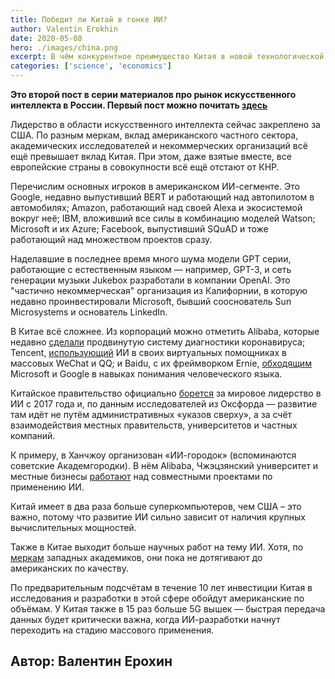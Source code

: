 ```yaml
---
title: Победит ли Китай в гонке ИИ?
author: Valentin Erokhin
date: 2020-05-08
hero: ./images/china.png
excerpt: В чём конкурентное преимущество Китая в новой технологической гонке и какие корпорации сейчас двигают этот рынок
categories: ['science', 'economics']
---
```


**Это второй пост в серии материалов про рынок искусственного интеллекта в России. Первый пост можно почитать [здесь](https://rufuture.com/novoe-elektrichestvo)**

Лидерство в области искусственного интеллекта сейчас закреплено за США. По разным меркам, вклад американского частного сектора, академических исследователей и некоммерческих организаций всё ещё превышает вклад Китая. При этом, даже взятые вместе, все европейские страны в совокупности всё ещё отстают от КНР.

Перечислим основных игроков в американском ИИ-сегменте. 
Это Google, недавно выпустивший BERT и работающий над автопилотом в автомобилях; 
Amazon, работающий над своей Alexa и экосистемой вокруг неё; 
IBM, вложивший все силы в комбинацию моделей Watson;  Microsoft и их Azure; 
Facebook, выпустивший SQuAD и тоже работающий над множеством проектов сразу.

Наделавшие в последнее время много шума модели GPT серии, работающие с естественным языком — например, GPT-3, и сеть генерации музыки Jukebox разработали в компании OpenAI. Это "частично некоммерческая" организация из Калифорнии, в которую недавно проинвестировали Microsoft, бывший сооснователь Sun Microsystems и основатель LinkedIn.

В Китае всё сложнее. Из корпораций можно отметить Alibaba, которые недавно [сделали](https://thenextweb.com/neural/2020/03/02/alibabas-new-ai-system-can-detect-coronavirus-in-seconds-with-96-accuracy/) продвинутую систему диагностики
коронавируса; Tencent, [использующий](https://ai.qq.com/hr/ailab.shtml) ИИ в своих виртуальных помощниках в массовых WeChat и QQ; и Baidu, с их 
фреймворком Ernie, [обходящим](http://research.baidu.com/Blog/index-view?id=130) Microsoft и Google в навыках понимания человеческого языка.

Китайское правительство официально [борется](https://www.fhi.ox.ac.uk/wp-content/uploads/Deciphering_Chinas_AI-Dream.pdf) за мировое лидерство в ИИ с 2017 года и, по данным исследователей из Оксфорда — развитие там идёт не путём административных «указов сверху», а за счёт взаимодействия местных 
правительств, университетов и частных компаний. 

К примеру, в Ханчжоу организован «ИИ-городок» (вспоминаются советские Академгородки). В нём Alibaba, Чжэцзянский университет и местные бизнесы [работают](https://theconversation.com/china-and-ai-what-the-world-can-learn-and-what-it-should-be-wary-of-140995) над совместными проектами по применению ИИ.

Китай имеет в два раза больше суперкомпьютеров, чем США – это важно, потому что развитие ИИ сильно зависит от наличия крупных вычислительных мощностей. 

Также в Китае выходит больше научных работ на тему ИИ. Хотя, по [меркам](https://sloanreview.mit.edu/article/is-china-taking-the-lead-in-ai/) западных академиков, они пока не дотягивают до американских по качеству. 

По предварительным подсчётам в течение 10 лет инвестиции Китая в исследования и разработки в этой сфере обойдут американские по объёмам. У Китая также в 15 раз больше 5G вышек — быстрая передача данных будет критически важна, когда ИИ-разработки начнут переходить на стадию массового применения.

## Автор: Валентин Ерохин